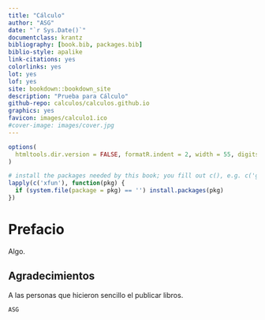 ```yaml
--- 
title: "Cálculo"
author: "ASG"
date: "`r Sys.Date()`"
documentclass: krantz
bibliography: [book.bib, packages.bib]
biblio-style: apalike
link-citations: yes
colorlinks: yes
lot: yes
lof: yes
site: bookdown::bookdown_site
description: "Prueba para Cálculo"
github-repo: calculos/calculos.github.io
graphics: yes
favicon: images/calculo1.ico
#cover-image: images/cover.jpg
---
```


```r
options(
  htmltools.dir.version = FALSE, formatR.indent = 2, width = 55, digits = 4
)

# install the packages needed by this book; you fill out c(), e.g. c('ggplot2', 'dplyr')
lapply(c('xfun'), function(pkg) {
  if (system.file(package = pkg) == '') install.packages(pkg)
})
```

# Prefacio {-}

Algo.

## Agradecimientos {-}

A las personas que hicieron sencillo el publicar libros.

```block2
ASG
```

